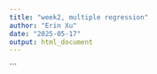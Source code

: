 ```yaml
---
title: "week2, multiple regression"
author: "Erin Xu"
date: "2025-05-17"
output: html_document
---
```


<!--```{r setup, include=FALSE}
knitr::opts_chunk$set(echo = TRUE)
gas <- read.csv("GasVapor.csv")
View(gas)
movie <- read.csv("movies.csv")
View(movie)

x_tank_temp_vec <- gas$TankTemp #extract data from each col 
x_gas_temp_vec <- gas$GasTemp
x_tank_pres_vec <- gas$TankPres
x_gas_pres_vec <- gas$GasPres
y_vec <- gas$Y
len <- length(gas$X) # create first col of design matrix with ones for beta hat 0
col_1 <- rep(1, len)
design_matrix <- matrix(c(col_1, x_tank_temp_vec, x_gas_temp_vec, x_tank_pres_vec, x_gas_pres_vec), ncol=5) # specify ncol

xtx <- t(design_matrix) %*% design_matrix 
xty <- t(design_matrix) %*% y_vec
xtx_inv <- solve(xtx)
beta_hat <- xtx_inv %*% xty
head(beta_hat)
#these give the same results, the matrix of beta hats 
summary(lm(Y ~ TankTemp + GasTemp + TankPres + GasPres, data=gas))

y_hat <- design_matrix %*% beta_hat # predicted t
residuals <- y_vec - y_hat
variance_hat <- sum(residuals^2)/(len -(5))
print(variance_hat)
#these give same variance estimation 
summary(lm(Y ~ TankTemp + GasTemp + TankPres + GasPres, data=gas))$sigma^2

# mu_{y|x1, x2, x3} = box(hat) = beta0 + beta1*rate + beta2*user + beta3*meta
summary(lm(Box ~ Rate + User + Meta, data = movie))
b_hats <- coef(lm(Box ~ Rate + User + Meta, data = movie))
intercept <- b_hats["(Intercept)"]
rate_coef <- b_hats["Rate"]
user_coef <- b_hats["User"]
meta_coef <- b_hats["Meta"]
cat("Box_hat =", intercept, "+", rate_coef, "* Rate_hat +", user_coef, "* User_hat +", meta_coef, "* Meta_hat")
#the intecept -169.0862 is the estimated average of the Box office receipts (in millions of USD) when all the predictors are 0, however this makes no sense and is not a valid interpretation as you cannot have negative dollars
# 35.4962 represents the estimated average chage of box office receipts in millions of usd for 1 unit increase in rate holding all other predictors constant. if you just wanted to find the estimated average box office receipt with just rate, then you would add the intercept of -169.0862 to the previous calculation. 

-->
``` 
